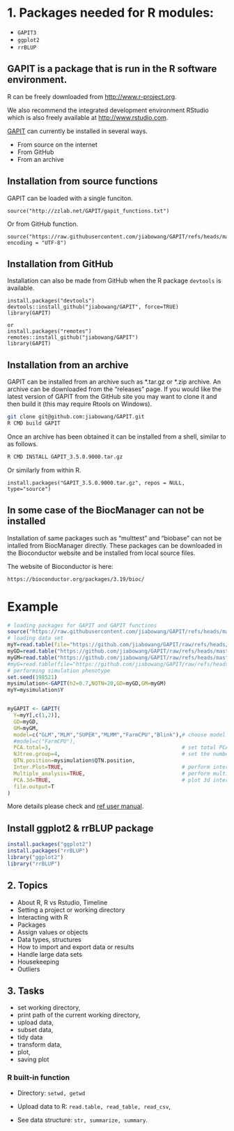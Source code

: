 
# 1. Packages needed for R modules: 

- `GAPIT3`
- `ggplot2`
- `rrBLUP`

::: {.callout-tip title="Packages installation" collapse="true"}

## GAPIT is a package that is run in the R software environment.
R can be freely downloaded from [http://www.r-project.org](http://www.r-project.org). 

We also recommend the integrated development environment RStudio which is also freely available at [http://www.rstudio.com](http://www.rstudio.com).


[GAPIT](https://github.com/jiabowang/GAPIT) can currently be installed in several ways.

- From source on the internet
- From GitHub
- From an archive


## Installation from source functions

GAPIT can be loaded with a single funciton. 


```
source("http://zzlab.net/GAPIT/gapit_functions.txt")
```

Or from GitHub function.
```
source("https://raw.githubusercontent.com/jiabowang/GAPIT/refs/heads/master/gapit_functions.txt", encoding = "UTF-8")
```

## Installation from GitHub

Installation can also be made from GitHub when the R package `devtools` is available.

```
install.packages("devtools")
devtools::install_github("jiabowang/GAPIT", force=TRUE)
library(GAPIT)

or
install.packages("remotes")
remotes::install_github("jiabowang/GAPIT")
library(GAPIT)
```

## Installation from an archive


GAPIT can be installed from an archive such as \*.tar.gz or \*.zip archive.
An archive can be downloaded from the "releases" page.
If you would like the latest version of GAPIT from the GitHub site you may want to clone it and then build it (this may require Rtools on Windows).

```bash
git clone git@github.com:jiabowang/GAPIT.git
R CMD build GAPIT
```

Once an archive has been obtained it can be installed from a shell, similar to as follows.


```bash
R CMD INSTALL GAPIT_3.5.0.9000.tar.gz
```

Or similarly from within R.

```
install.packages("GAPIT_3.5.0.9000.tar.gz", repos = NULL, type="source")
```

## In some case of the BiocManager can not be installed

Installation of same packages such as “multtest” and “biobase” can not be intalled from BiocManager directly. These packages can be downloaded in the Bioconductor website and be installed from local source files.

The website of Bioconductor is here:

```
https://bioconductor.org/packages/3.19/bioc/
```

   
Example
=====


```r
# loading packages for GAPIT and GAPIT functions
source("https://raw.githubusercontent.com/jiabowang/GAPIT/refs/heads/master/gapit_functions.txt")
# loading data set
myY=read.table(file="https://github.com/jiabowang/GAPIT/raw/refs/heads/master/Documents/mdp_traits.txt", head = TRUE)
myGD=read.table("https://github.com/jiabowang/GAPIT/raw/refs/heads/master/Documents/mdp_numeric.txt",head=T)
myGM=read.table("https://github.com/jiabowang/GAPIT/raw/refs/heads/master/Documents/mdp_SNP_information.txt",head=T)
#myG=read.table(file="https://github.com/jiabowang/GAPIT/raw/refs/heads/master/Documents/mdp_genotype_test.hmp.txt", head = FALSE)
# performing simulation phenotype
set.seed(198521)
mysimulation<-GAPIT(h2=0.7,NQTN=20,GD=myGD,GM=myGM)
myY=mysimulation$Y


myGAPIT <- GAPIT(
  Y=myY[,c(1,2)],
  GD=myGD,
  GM=myGM,
  model=c("GLM","MLM","SUPER","MLMM","FarmCPU","Blink"),# choose model
  #model=c("FarmCPU"),
  PCA.total=3,                                          # set total PCAs
  NJtree.group=4,                                       # set the number of clusting group in Njtree plot
  QTN.position=mysimulation$QTN.position,
  Inter.Plot=TRUE,                                      # perform interactive plot
  Multiple_analysis=TRUE,                               # perform multiple analysis
  PCA.3d=TRUE,                                          # plot 3d interactive PCA
  file.output=T
)
```

More details please check and [ref user manual](https://github.com/jiabowang/GAPIT).




## Install **ggplot2** & **rrBLUP** package

```r
install.packages("ggplot2")
install.packages("rrBLUP")
library("ggplot2")
library("rrBLUP")

```

:::


## 2. Topics 
- About R, R vs Rstudio, Timeline
- Setting a project or working directory
- Interacting with R
- Packages
- Assign values or objects
- Data types, structures
- How to import and export data or results
- Handle large data sets
- Housekeeping
- Outliers

## 3. Tasks 
- set working directory, 
- print path of the current working directory, 
- upload data, 
- subset data, 
- tidy data
- transform data, 
- plot, 
- saving plot


### R built-in function  
- Directory: `setwd, getwd` 

- Upload data to R: `read.table, read_table, read_csv`, 

- See data structure: `str, summarize, summary`. 



